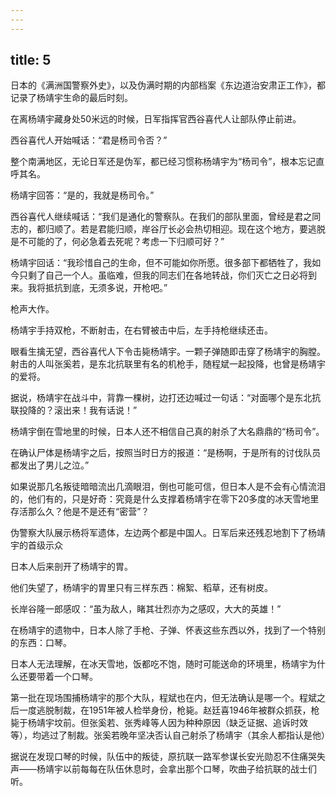 ```yaml
---
---
---
```

title: 5
---



日本的《满洲国警察外史》，以及伪满时期的内部档案《东边道治安肃正工作》，都记录了杨靖宇生命的最后时刻。

在离杨靖宇藏身处50米远的时候，日军指挥官西谷喜代人让部队停止前进。

西谷喜代人开始喊话：“君是杨司令否？”

整个南满地区，无论日军还是伪军，都已经习惯称杨靖宇为“杨司令”，根本忘记直呼其名。

杨靖宇回答：“是的，我就是杨司令。”

西谷喜代人继续喊话：“我们是通化的警察队。在我们的部队里面，曾经是君之同志的，都归顺了。若是君能归顺，岸谷厅长必会热切相迎。现在这个地方，要逃脱是不可能的了，何必急着去死呢？考虑一下归顺可好？”

杨靖宇回话：“我珍惜自己的生命，但不可能如你所愿。很多部下都牺牲了，我如今只剩了自己一个人。虽临难，但我的同志们在各地转战，你们灭亡之日必将到来。我将抵抗到底，无须多说，开枪吧。”

枪声大作。

杨靖宇手持双枪，不断射击，在右臂被击中后，左手持枪继续还击。

眼看生擒无望，西谷喜代人下令击毙杨靖宇。一颗子弹随即击穿了杨靖宇的胸膛。射击的人叫张奚若，是东北抗联里有名的机枪手，随程斌一起投降，也曾是杨靖宇的爱将。

据说，杨靖宇在战斗中，背靠一棵树，边打还边喊过一句话：“对面哪个是东北抗联投降的？滚出来！我有话说！”

杨靖宇倒在雪地里的时候，日本人还不相信自己真的射杀了大名鼎鼎的“杨司令”。

在确认尸体是杨靖宇之后，按照当时日方的报道：“是杨啊，于是所有的讨伐队员都发出了男儿之泣。”

如果说那几名叛徒暗暗流出几滴眼泪，倒也可能可信，但日本人是不会有心情流泪的，他们有的，只是好奇：究竟是什么支撑着杨靖宇在零下20多度的冰天雪地里存活那么久？他是不是还有“密营”？

伪警察大队展示杨将军遗体，左边两个都是中国人。日军后来还残忍地割下了杨靖宇的首级示众



日本人后来剖开了杨靖宇的胃。

他们失望了，杨靖宇的胃里只有三样东西：棉絮、稻草，还有树皮。

长岸谷隆一郎感叹：“虽为敌人，睹其壮烈亦为之感叹，大大的英雄！”

在杨靖宇的遗物中，日本人除了手枪、子弹、怀表这些东西以外，找到了一个特别的东西：口琴。

日本人无法理解，在冰天雪地，饭都吃不饱，随时可能送命的环境里，杨靖宇为什么还要带着一个口琴。

第一批在现场围捕杨靖宇的那个大队，程斌也在内，但无法确认是哪一个。程斌之后一度逃脱制裁，在1951年被人检举身份，枪毙。赵廷喜1946年被群众抓获，枪毙于杨靖宇坟前。但张奚若、张秀峰等人因为种种原因（缺乏证据、追诉时效等），均逃过了制裁。张奚若晚年坚决否认自己射杀了杨靖宇（其余人都指认是他）



据说在发现口琴的时候，队伍中的叛徒，原抗联一路军参谋长安光勋忍不住痛哭失声——杨靖宇以前每每在队伍休息时，会拿出那个口琴，吹曲子给抗联的战士们听。